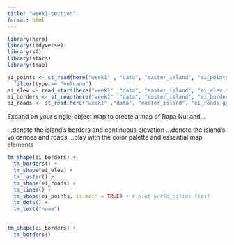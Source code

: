 ```yaml
---
title: "week1-section"
format: html
---
```


```r
library(here)
library(tidyverse)
library(sf)
library(stars)
library(tmap)
```
```r
ei_points <- st_read(here("week1" , "data", "easter_island", "ei_points.gpkg")) |> 
  filter(type == "volcano")
ei_elev <- read_stars(here("week1" ,"data", "easter_island", "ei_elev.tif"))
ei_borders <- st_read(here("week1" ,"data", "easter_island", "ei_border.gpkg"))
ei_roads <- st_read(here("week1" ,"data", "easter_island", "ei_roads.gpkg"))
```

Expand on your single-object map to create a map of Rapa Nui and…

…denote the island’s borders and continuous elevation
…denote the island’s volcanoes and roads
…play with the color palette and essential map elements
```r
tm_shape(ei_borders) +
  tm_borders() +
  tm_shape(ei_elev) +
  tm_raster() +
  tm_shape(ei_roads) +
  tm_lines() +
  tm_shape(ei_points, is.main = TRUE) + # plot world_cities first
  tm_dots() +
  tm_text("name")
  
```

```r
tm_shape(ei_borders) +
  tm_borders()
```

